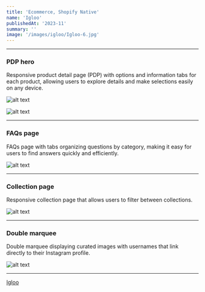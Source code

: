 ```yaml
---
title: 'Ecommerce, Shopify Native'
name: 'Igloo'
publishedAt: '2023-11'
summary: ''
image: '/images/igloo/Igloo-6.jpg'
---
```


***

### PDP hero

Responsive product detail page (PDP) with options and information tabs for each product, allowing users to explore details and make selections easily on any device.

![alt text](/images/igloo/Igloo-6.jpg)

![alt text](/images/igloo/Igloo-5.jpg)

***

### FAQs page

FAQs page with tabs organizing questions by category, making it easy for users to find answers quickly and efficiently.

![alt text](/images/igloo/Igloo-1.jpg)

***

### Collection page

Responsive collection page that allows users to filter between collections.

![alt text](/images/igloo/Igloo-2.jpeg)

***

### Double marquee

Double marquee displaying curated images with usernames that link directly to their Instagram profile.

![alt text](/images/igloo/Igloo-4.jpeg)

***

[Igloo](https://igloo.shop/)